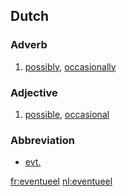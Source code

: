 ==Dutch==

===Adverb===
{{nl-adv|*}}

# [[possibly]], [[occasionally]]

===Adjective===
{{nl-adj||*}}

# [[possible]], [[occasional]]

===Abbreviation===
* [[evt.]]

[[fr:eventueel]]
[[nl:eventueel]]
